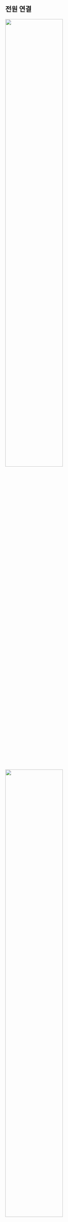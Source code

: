 ## 전원 연결

<Include product='bioentry_w3'><Image src='/img/device/bew3-power-connetion.png' width='60%' className='none' /></Include>

<Include product='biostation_3'><Image src='/img/device/installation-power-connection-bs3.png' width='60%' className='none' /></Include>

<Include product='biostation_2a'><Image src='/img/device/installation-power-connection-bs2a.png' width='60%' className='none' /></Include>

<Include product='facestation_f2'><Image src='/img/device/installation-power-connection-bs2a.png' width='60%' className='none' /></Include>

<Include product='corestation_20'><Image src='/img/device/installation-power-connection-cs20.png' width='60%' className='none' /></Include>

<Include product='corestation_40'><Image src='/img/device/installation-power-connection-cs40.png' width='70%' className='none' /></Include>

<Include product='doorinterface'><Image src='/img/device/installation-power-connection-di24.png' width='75%' className='none' /></Include>

<Include product='biolite_n2'><Image src='/img/device/installation-power-connection-bln2.png' width='60%' className='none' /></Include>

<Include product='xstation_2'><Image src='/img/device/installation-power-connection-xs2.png' width='60%' className='none' /></Include>

:::caution

<Include product='bioentry_w3'>

* Listed Class 2 전원 장치 사용을 권장합니다.

</Include>

<Include product='bioentry_w3,biostation_2a,biostation_3,xstation_2'>

* 전원 장치(또는 어댑터)와 PoE 전원 장치를 함께 연결하지 마세요.

</Include>

<Include product='corestation_20,corestation_40'>

* 출입 통제 장치와 제품에 연결하는 전원은 반드시 분리하여 사용하세요.

</Include>

<Include product='doorinterface'>

* 리더와 제품에 연결하는 전원은 반드시 분리하여 사용하세요.

</Include>

* 전원 어댑터는 IEC/EN 62368-1 승인을 받은 제품으로 단말기의 소모 전력 이상의 제품을 사용하세요. 전원 어댑터에 다른 기기를 연결하여 사용하려면 단말기의 소모 전력과 다른 기기에 필요한 소모 전력을 합한 전류 용량 이상의 어댑터를 사용해야 합니다.

  * 최대 소모전류 규격은 제품 사양의 [전원](product-specifications#specs.power)을 참고하세요.

<Xclude product='corestation_20,corestation_40,doorinterface'>

* Secure I/O 2, 전기정(전기식 잠금장치), 제품은 반드시 개별 전원을 사용하세요. 전원을 함께 연결하여 사용하면 장치가 오작동할 수 있습니다.

</Xclude>

<Include product='biostation_3,facestation_f2'>

* 전원 연결 시 제품과 전원 장치 간의 거리에 주의하세요. 제품과 전원 장치는 최대한 가깝게 설치해야 합니다. 올바르게 연결하지 않을 경우 제품이 오작동할 수 있으므로 주의하세요. 제품과 전원 장치의 거리가 먼 경우 16 AWG 또는 18 AWG 케이블을 사용할 것을 권장합니다. 사용하는 케이블의 규격과 설치 환경에 따라 연결할 수 있는 거리가 다를 수 있습니다. 이 제품은 DC 24V와 DC 12V 전원을 모두 지원하므로, 각 케이블 규격에 따른 최대 연장 길이를 확인하여 전원을 올바르게 연결하세요.

  <Table>
  <Thead>
  <Row>
  <Th rowspan='2'>케이블 규격</Th>
  <Th colspan='2'>최대 연장 길이</Th>
  </Row>
  <Row>
  <Th>DC 12V</Th>
  <Th>DC 24V</Th>
  </Row>
  </Thead>
  <Tbody>
  <Row>
  <Td>16 AWG</Td>
  <Td>50 m</Td>
  <Td>150 m</Td>
  </Row>
  <Row>
  <Td>18 AWG</Td>
  <Td>30 m</Td>
  <Td>136 m</Td>
  </Row>
  <Row>
  <Td>20 AWG</Td>
  <Td>20 m</Td>
  <Td>90 m</Td>
  </Row>
  </Tbody>
  </Table>

</Include>

* 전원 어댑터를 사용할 경우 전원 케이블의 길이를 임의로 연장하지 마세요.

<Include product='biostation_3'>

* CAT5 UTP 2-Wire 케이블을 전원 공급 용도로 사용하지 마세요.

</Include>

:::

<Include product='corestation_20,corestation_40,doorinterface'>

:::info

전원 장애를 막기 위해 무정전 전원 장치(UPS)를 연결하여 사용할 것을 권장합니다.

:::

</Include>